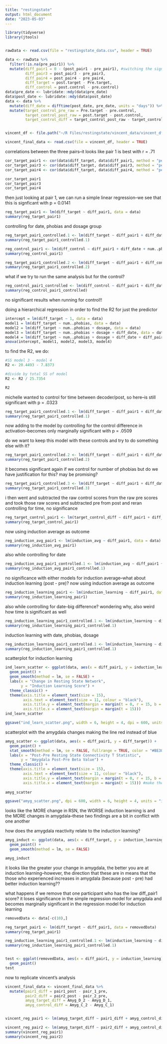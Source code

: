 ```yaml
---
title: "restingstate"
output: html_document
date: "2023-05-03"
---
```



```r
library(tidyverse)
library(jtools)


rawData <- read.csv(file = "restingstate_data.csv", header = TRUE)

data <- rawData %>% 
  filter(!is.na(pre_pair1)) %>%
  mutate(diff_pair1 = 0 - (post_pair1 - pre_pair1), #switching the signs
         diff_pair3 = post_pair3 - pre_pair3,
         diff_pair4 = post_pair4 - pre_pair4,
         diff_target = post.target - Pre.target,
         diff_control = post.control - pre.control)
data$pre_date <- lubridate::mdy(data$pre_date)
data$post_date <- lubridate::mdy(data$post_date)
data <- data %>% 
  mutate(diff_date = difftime(post_date, pre_date, units = "days")) %>%
  mutate(target_control_pre_raw = Pre.target - pre.control,
         target_control_post_raw = post.target - post.control,
         target_control_diff = target_control_post_raw - target_control_pre_raw)


vincent_df <- file.path("~/R Files/restingstate/vincent_data/vincent_df.csv")

vincent_final_data <- read.csv(file = vincent_df, header = TRUE)
```


correlations between the three pairs--it looks like pair 1 is best with r = .71
```r
cor_target_pair1 <- cor(data$diff_target, data$diff_pair1, method = "pearson")
cor_target_pair3 <- cor(data$diff_target, data$diff_pair3, method = "pearson")
cor_target_pair4 <- cor(data$diff_target, data$diff_pair4, method = "pearson")

cor_target_pair1
cor_target_pair3
cor_target_pair4
```

then just looking at pair 1, we can run a simple linear regression--we see that this is signficant with p = 0.0141
```r
reg_target_pair1 <- lm(diff_target ~ diff_pair1, data = data)
summary(reg_target_pair1)
```


controlling for date, phobias and dosage group
```r
reg_target_pair1_controlled.1 <- lm(diff_target ~ diff_pair1 + diff_date + num..phobias + dosage, data = data)
summary(reg_target_pair1_controlled.1)

reg_control_pair1 <- lm(diff_control ~ diff_pair1 + diff_date + num..phobias + dosage, data = data)
summary(reg_control_pair1)

reg_target_pair1_controlled.2 <- lm(diff_target ~ diff_pair1 + diff_control + diff_date + num..phobias + dosage, data = data)
summary(reg_target_pair1_controlled.2)
```

what if we try to run the same analysis but for the control?
```r
reg_control_pair1_controlled <- lm(diff_control ~ diff_pair1 + diff_date + num..phobias + dosage, data = data)
summary(reg_control_pair1_controlled)
```
no significant results when running for control!!

doing a hierarchical regression in order to find the R2 for just the predictor
```r
intercept = lm(diff_target ~ 1, data = data)
model1 = lm(diff_target ~ num..phobias, data = data)
model2 = lm(diff_target ~ num..phobias + dosage, data = data)
model3 = lm(diff_target ~ num..phobias + dosage + diff_date, data = data)
model4 = lm(diff_target ~ num..phobias + dosage + diff_date + diff_pair1, data = data)
anova(intercept, model1, model2, model3, model4)
```
to find the R2, we do:
```r
#SS model 3 - model 4
R2 <- 20.4493 - 7.8373

#divide by total SS of model
R2 <- R2 / 25.7354

R2
```

michelle wanted to control for time between decoder/post, so here--is still significant with p = .0323
```r
reg_target_pair1_controlled.1 <- lm(diff_target ~ diff_pair1 + diff_date, data = data)
summary(reg_target_pair1_controlled.1)
```





now adding to the model by controlling for the control difference in activation--becomes only marginally significant with p = .0509

do we want to keep this model with these controls and try to do something else with it?
```r
reg_target_pair1_controlled.2 <- lm(diff_target ~ diff_pair1 + diff_date + diff_control, data = data)
summary(reg_target_pair1_controlled.2)
```


it becomes significant again if we control for number of phobias but do we have justification for this? may be promising?
```r
reg_target_pair1_controlled.3 <- lm(diff_target ~ diff_pair1 + diff_date + diff_control + num..phobias, data = data)
summary(reg_target_pair1_controlled.3)
```


i then went and subtracted the raw control scores from the raw pre scores and took those raw scores and subtracted pre from post and reran controlling for time, no significance
```r
reg_target_control_pair1 <- lm(target_control_diff ~ diff_pair1 + diff_date, data = data)
summary(reg_target_control_pair1)
```


now using induction average as outcome
```r
reg_induction_avg_pair1 <- lm(induction_avg ~ diff_pair1, data = data)
summary(reg_induction_avg_pair1)
```


also while controlling for date 
```r
reg_induction_avg_pair1_controlled.1 <- lm(induction_avg ~ diff_pair1 + diff_date, data = data)
summary(reg_induction_avg_pair1_controlled.1)
```

no significance with either models for induction average--what about induction learning (post - pre)?
now using induction average as outcome
```r
reg_induction_learning_pair1 <- lm(induction_learning ~ diff_pair1, data = data)
summary(reg_induction_learning_pair1)
```


also while controlling for date--big difference? wondering why, also weird how time is significant as well
```r
reg_induction_learning_pair1_controlled.1 <- lm(induction_learning ~ diff_pair1 + diff_date, data = data)
summary(reg_induction_learning_pair1_controlled.1)
```

induction learning with date, phobias, dosage
```r
reg_induction_learning_pair1_controlled.1 <- lm(induction_learning ~ diff_pair1 + diff_date + num..phobias + dosage, data = data)
summary(reg_induction_learning_pair1_controlled.1)
```




scatterplot for induction learning
```r
ind_learn_scatter <- ggplot(data, aes(x = diff_pair1, y = induction_learning)) +
  geom_point() +
  geom_smooth(method = lm, se = FALSE) +
  labs(x = "Change in Resting State Network",
       y = "Induction Learning Score") +
  theme_classic() +
  theme(axis.title = element_text(size = 15),
        axis.text = element_text(size = 11, colour = "black"),
        axis.title.y = element_text(margin = margin(t = 0, r = 15, b = 0, l = 0)),
        axis.title.x = element_text(margin = margin(t = 15)))
ind_learn_scatter

ggsave("ind_learn_scatter.png", width = 6, height = 4, dpi = 600, units = "in")
```


scatterplot with the amygdala changes
making the line red instead of blue
```r
amyg_scatter <- ggplot(data, aes(x = diff_pair1, y = diff_target)) +
  geom_point() +
  stat_smooth(method = lm, se = FALSE, fullrange = TRUE, color = "#BE3011")+
  labs(x = "Post-Pre Resting State Connectivity T Statistic",
       y = "Amygdala Post-Pre Beta Value") +
  theme_classic() +
  theme(axis.title = element_text(size = 15),
        axis.text = element_text(size = 11, colour = "black"),
        axis.title.y = element_text(margin = margin(t = 0, r = 15, b = 0, l = 0)),
        axis.title.x = element_text(margin = margin(t = 15))) #make the numbers on axes larger
  
amyg_scatter

ggsave("amyg_scatter.png", dpi = 600, width = 6, height = 4, units = "in")
```


looks like the MORE change in RSN, the WORSE induction learning is and the MORE changes in amygdala--these two findings are a bit in conflict with one another

how does the amygdala reactivity relate to the induction learning?
```r
amyg_induct <- ggplot(data, aes(x = diff_target, y = induction_learning)) +
  geom_point() +
  geom_smooth(method = lm, se = FALSE)

amyg_induct
```
it looks like the greater your change in amygdala, the better you are at induction learning--however, the direction that these are in means that the those who experienced increases in amygdala (because post - pre) had better induction learning??


what happens if we remove that one participant who has the low diff_pair1 score?
it loses significance in the simple regression model for amygdala
and becomes marginally significant in the regression model for induction learning

```r
removedData <- data[-c(10),]

reg_target_pair1 <- lm(diff_target ~ diff_pair1, data = removedData)
summary(reg_target_pair1)

reg_induction_learning_pair1_controlled.1 <- lm(induction_learning ~ diff_pair1 + diff_date + num..phobias + dosage, data = removedData)
summary(reg_induction_learning_pair1_controlled.1)


test <- ggplot(removedData, aes(x = diff_pair1, y = induction_learning)) +
  geom_point()
test
```




now to replicate vincent's analysis
```r
vincent_final_data <- vincent_final_data %>%
  mutate(pair1_diff = pair1_post - pair_1_pre,
         pair2_diff = pair2_post - pair_2_pre,
         amyg_target_diff = Amyg_D_2 - Amyg_D_1,
         amyg_control_diff = Amyg_C_2 - Amyg_C_1)


vincent_reg_pair1 <- lm(amyg_target_diff ~ pair1_diff + amyg_control_diff, data = vincent_final_data)

vincent_reg_pair2 <- lm(amyg_target_diff ~ pair2_diff + amyg_control_diff, data = vincent_final_data)
summary(vincent_reg_pair1)
summary(vincent_reg_pair2)
```
